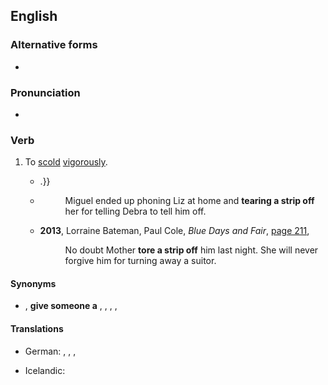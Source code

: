==English==

===Alternative forms===
* {{l|en|tear strips off someone}}

===Pronunciation===
* {{audio|en|En-au-tear a strip off someone.ogg|Audio (AU)}}

===Verb===
{{head|en|verb}}

# {{lb|en|slang}} To [[scold]] [[vigorous]]ly.
#* {{quote-text|en|year=1952|author=New Zealand Parliament|title=Parliamentary Debates|volume=295|page=116|url=https://books.google.com.au/books?id=To0LAQAAIAAJ&q=%22tear+a+strip+off%22%7C%22tears+a+strip+off%22%7C%22tearing+a+strip+off%22%7C%22tore+a+strip+off%22&dq=%22tear+a+strip+off%22%7C%22tears+a+strip+off%22%7C%22tearing+a+strip+off%22%7C%22tore+a+strip+off%22&hl=en&sa=X&ved=0ahUKEwithJO32-_OAhUEsJQKHRjRDR8Q6AEIaTAN|passage=Last night the honourable member for Miramar was going to '''tear a strip off''' the Minister of Works;{{...}}.}}
#* {{quote-text|en|year=2012|author=Kimberley Rose Dawson|title=Carousel: The Relapse: Spinning Out of Control|page=260|url=https://books.google.com.au/books?id=ISPHy9SqJMUC&pg=PA260&dq=%22tear+a+strip+off%22%7C%22tears+a+strip+off%22%7C%22tearing+a+strip+off%22%7C%22tore+a+strip+off%22&hl=en&sa=X&ved=0ahUKEwithJO32-_OAhUEsJQKHRjRDR8Q6AEIUzAJ#v=onepage&q=%22tear%20a%20strip%20off%22%7C%22tears%20a%20strip%20off%22%7C%22tearing%20a%20strip%20off%22%7C%22tore%20a%20strip%20off%22&f=false|passage=But before Debra went out the door behind her she proceeded to '''tear a strip off''' both Miguel and Anna Maria.}}
#*: Miguel ended up phoning Liz at home and '''tearing a strip off''' her for telling Debra to tell him off.
#* '''2013''', Lorraine Bateman, Paul Cole, ''Blue Days and Fair'', [https://books.google.com.au/books?id=iTXNAQAAQBAJ&pg=PA211&dq=%22tear+a+strip+off%22%7C%22tears+a+strip+off%22%7C%22tearing+a+strip+off%22%7C%22tore+a+strip+off%22&hl=en&sa=X&ved=0ahUKEwithJO32-_OAhUEsJQKHRjRDR8Q6AEIRjAH#v=onepage&q=%22tear%20a%20strip%20off%22%7C%22tears%20a%20strip%20off%22%7C%22tearing%20a%20strip%20off%22%7C%22tore%20a%20strip%20off%22&f=false page 211],
#*: No doubt Mother '''tore a strip off''' him last night. She will never forgive him for turning away a suitor.

====Synonyms====
* {{sense|scold vigorously}} {{l|en|excoriate}}, '''give someone a''' {{l|en|dressing-down|}}, {{l|en|haul someone over the coals}}, {{l|en|rake someone over the coals}}, {{l|en|read someone the riot act}}, {{l|en|tell off|tell someone off}}

====Translations====
{{trans-top|scold vigorously}}
* German: {{t|de|[[heftig]] [[beschimpfen]]}}, {{t|de|ordentlich die Meinung sagen}}, {{t+|de|eine Standpauke halten}}, {{t|de|herunterputzen}}
{{trans-mid}}
* Icelandic: {{t|is|úthúða}}
{{trans-bottom}}